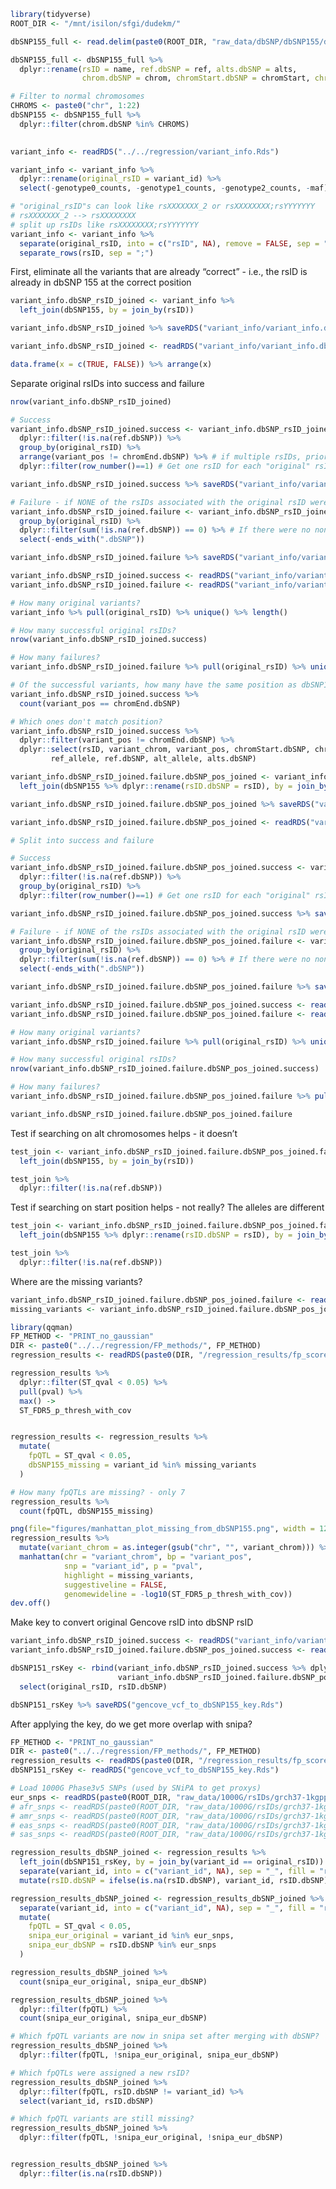 ```r
library(tidyverse)
ROOT_DIR <- "/mnt/isilon/sfgi/dudekm/"
```


```r
dbSNP155_full <- read.delim(paste0(ROOT_DIR, "raw_data/dbSNP/dbSNP155/dbSnp155Common.cut.tsv"))

dbSNP155_full <- dbSNP155_full %>%
  dplyr::rename(rsID = name, ref.dbSNP = ref, alts.dbSNP = alts, 
                chrom.dbSNP = chrom, chromStart.dbSNP = chromStart, chromEnd.dbSNP = chromEnd)

# Filter to normal chromosomes
CHROMS <- paste0("chr", 1:22)
dbSNP155 <- dbSNP155_full %>%
  dplyr::filter(chrom.dbSNP %in% CHROMS)
  
```


```r
variant_info <- readRDS("../../regression/variant_info.Rds")

variant_info <- variant_info %>%
  dplyr::rename(original_rsID = variant_id) %>%
  select(-genotype0_counts, -genotype1_counts, -genotype2_counts, -maf) 

# "original_rsID"s can look like rsXXXXXXX_2 or rsXXXXXXXX;rsYYYYYYY
# rsXXXXXXX_2 --> rsXXXXXXXX
# split up rsIDs like rsXXXXXXXX;rsYYYYYYY
variant_info <- variant_info %>%
  separate(original_rsID, into = c("rsID", NA), remove = FALSE, sep = "_", fill = "right") %>%
  separate_rows(rsID, sep = ";")
```

First, eliminate all the variants that are already "correct" - i.e., the rsID is already in dbSNP 155 at the correct position
```r
variant_info.dbSNP_rsID_joined <- variant_info %>%
  left_join(dbSNP155, by = join_by(rsID))

variant_info.dbSNP_rsID_joined %>% saveRDS("variant_info/variant_info.dbSNP_rsID_joined.Rds")
```

```r
variant_info.dbSNP_rsID_joined <- readRDS("variant_info/variant_info.dbSNP_rsID_joined.Rds")
```

```r
data.frame(x = c(TRUE, FALSE)) %>% arrange(x)
```


Separate original rsIDs into success and failure
```r
nrow(variant_info.dbSNP_rsID_joined)

# Success
variant_info.dbSNP_rsID_joined.success <- variant_info.dbSNP_rsID_joined %>%
  dplyr::filter(!is.na(ref.dbSNP)) %>%
  group_by(original_rsID) %>%
  arrange(variant_pos != chromEnd.dbSNP) %>% # if multiple rsIDs, prioritize the one with the correct position
  dplyr::filter(row_number()==1) # Get one rsID for each "original" rsID

variant_info.dbSNP_rsID_joined.success %>% saveRDS("variant_info/variant_info.dbSNP_rsID_joined.success.Rds")

# Failure - if NONE of the rsIDs associated with the original rsID were matched
variant_info.dbSNP_rsID_joined.failure <- variant_info.dbSNP_rsID_joined %>%
  group_by(original_rsID) %>%
  dplyr::filter(sum(!is.na(ref.dbSNP)) == 0) %>% # If there were no non-missing rows for the original rsID
  select(-ends_with(".dbSNP"))

variant_info.dbSNP_rsID_joined.failure %>% saveRDS("variant_info/variant_info.dbSNP_rsID_joined.failure.Rds")
```

```r
variant_info.dbSNP_rsID_joined.success <- readRDS("variant_info/variant_info.dbSNP_rsID_joined.success.Rds")
variant_info.dbSNP_rsID_joined.failure <- readRDS("variant_info/variant_info.dbSNP_rsID_joined.failure.Rds")
```



```r
# How many original variants?
variant_info %>% pull(original_rsID) %>% unique() %>% length()

# How many successful original rsIDs?
nrow(variant_info.dbSNP_rsID_joined.success) 

# How many failures?
variant_info.dbSNP_rsID_joined.failure %>% pull(original_rsID) %>% unique() %>% length()

# Of the successful variants, how many have the same position as dbSNP155?
variant_info.dbSNP_rsID_joined.success %>% 
  count(variant_pos == chromEnd.dbSNP)

# Which ones don't match position?
variant_info.dbSNP_rsID_joined.success %>% 
  dplyr::filter(variant_pos != chromEnd.dbSNP) %>%
  dplyr::select(rsID, variant_chrom, variant_pos, chromStart.dbSNP, chromEnd.dbSNP,
         ref_allele, ref.dbSNP, alt_allele, alts.dbSNP)
```


```r
variant_info.dbSNP_rsID_joined.failure.dbSNP_pos_joined <- variant_info.dbSNP_rsID_joined.failure %>%
  left_join(dbSNP155 %>% dplyr::rename(rsID.dbSNP = rsID), by = join_by(variant_chrom == chrom.dbSNP, variant_pos == chromEnd.dbSNP))

variant_info.dbSNP_rsID_joined.failure.dbSNP_pos_joined %>% saveRDS("variant_info/variant_info.dbSNP_rsID_joined.failure.dbSNP_pos_joined.Rds")
```

```r
variant_info.dbSNP_rsID_joined.failure.dbSNP_pos_joined <- readRDS("variant_info/variant_info.dbSNP_rsID_joined.failure.dbSNP_pos_joined.Rds")
```



```r
# Split into success and failure

# Success
variant_info.dbSNP_rsID_joined.failure.dbSNP_pos_joined.success <- variant_info.dbSNP_rsID_joined.failure.dbSNP_pos_joined %>%
  dplyr::filter(!is.na(ref.dbSNP)) %>%
  group_by(original_rsID) %>%
  dplyr::filter(row_number()==1) # Get one rsID for each "original" rsID

variant_info.dbSNP_rsID_joined.failure.dbSNP_pos_joined.success %>% saveRDS("variant_info/variant_info.dbSNP_rsID_joined.failure.dbSNP_pos_joined.success.Rds")

# Failure - if NONE of the rsIDs associated with the original rsID were matched
variant_info.dbSNP_rsID_joined.failure.dbSNP_pos_joined.failure <- variant_info.dbSNP_rsID_joined.failure.dbSNP_pos_joined %>%
  group_by(original_rsID) %>%
  dplyr::filter(sum(!is.na(ref.dbSNP)) == 0) %>% # If there were no non-missing rows for the original rsID
  select(-ends_with(".dbSNP"))

variant_info.dbSNP_rsID_joined.failure.dbSNP_pos_joined.failure %>% saveRDS("variant_info/variant_info.dbSNP_rsID_joined.failure.dbSNP_pos_joined.failure.Rds")
```

```r
variant_info.dbSNP_rsID_joined.failure.dbSNP_pos_joined.success <- readRDS("variant_info/variant_info.dbSNP_rsID_joined.failure.dbSNP_pos_joined.success.Rds")
variant_info.dbSNP_rsID_joined.failure.dbSNP_pos_joined.failure <- readRDS("variant_info/variant_info.dbSNP_rsID_joined.failure.dbSNP_pos_joined.failure.Rds")
```


```r
# How many original variants?
variant_info.dbSNP_rsID_joined.failure %>% pull(original_rsID) %>% unique() %>% length()

# How many successful original rsIDs?
nrow(variant_info.dbSNP_rsID_joined.failure.dbSNP_pos_joined.success) 

# How many failures?
variant_info.dbSNP_rsID_joined.failure.dbSNP_pos_joined.failure %>% pull(original_rsID) %>% unique() %>% length()
```

```r
variant_info.dbSNP_rsID_joined.failure.dbSNP_pos_joined.failure
```

Test if searching on alt chromosomes helps - it doesn't
```r
test_join <- variant_info.dbSNP_rsID_joined.failure.dbSNP_pos_joined.failure %>%
  left_join(dbSNP155, by = join_by(rsID))

test_join %>%
  dplyr::filter(!is.na(ref.dbSNP))
```

Test if searching on start position helps - not really? The alleles are different
```r
test_join <- variant_info.dbSNP_rsID_joined.failure.dbSNP_pos_joined.failure %>%
  left_join(dbSNP155 %>% dplyr::rename(rsID.dbSNP = rsID), by = join_by(variant_chrom == chrom.dbSNP, variant_pos == chromStart.dbSNP))

test_join %>%
  dplyr::filter(!is.na(ref.dbSNP))
```

Where are the missing variants?
```r
variant_info.dbSNP_rsID_joined.failure.dbSNP_pos_joined.failure <- readRDS("variant_info/variant_info.dbSNP_rsID_joined.failure.dbSNP_pos_joined.failure.Rds")
missing_variants <- variant_info.dbSNP_rsID_joined.failure.dbSNP_pos_joined.failure %>% pull(original_rsID) %>% unique()

library(qqman)
FP_METHOD <- "PRINT_no_gaussian"
DIR <- paste0("../../regression/FP_methods/", FP_METHOD)
regression_results <- readRDS(paste0(DIR, "/regression_results/fp_score_covariates_genotype_regression.Rds"))

regression_results %>%
  dplyr::filter(ST_qval < 0.05) %>%
  pull(pval) %>%
  max() ->
  ST_FDR5_p_thresh_with_cov


regression_results <- regression_results %>% 
  mutate(
    fpQTL = ST_qval < 0.05,
    dbSNP155_missing = variant_id %in% missing_variants
  )

# How many fpQTLs are missing? - only 7
regression_results %>% 
  count(fpQTL, dbSNP155_missing)

```

```r
png(file="figures/manhattan_plot_missing_from_dbSNP155.png", width = 1200, height = 600)
regression_results %>%
  mutate(variant_chrom = as.integer(gsub("chr", "", variant_chrom))) %>%
  manhattan(chr = "variant_chrom", bp = "variant_pos", 
            snp = "variant_id", p = "pval",
            highlight = missing_variants,
            suggestiveline = FALSE,
            genomewideline = -log10(ST_FDR5_p_thresh_with_cov))
dev.off()
```


Make key to convert original Gencove rsID into dbSNP rsID
```r
variant_info.dbSNP_rsID_joined.success <- readRDS("variant_info/variant_info.dbSNP_rsID_joined.success.Rds")
variant_info.dbSNP_rsID_joined.failure.dbSNP_pos_joined.success <- readRDS("variant_info/variant_info.dbSNP_rsID_joined.failure.dbSNP_pos_joined.success.Rds")
```

```r
dbSNP151_rsKey <- rbind(variant_info.dbSNP_rsID_joined.success %>% dplyr::rename(rsID.dbSNP = rsID),
                        variant_info.dbSNP_rsID_joined.failure.dbSNP_pos_joined.success) %>%
  select(original_rsID, rsID.dbSNP)

dbSNP151_rsKey %>% saveRDS("gencove_vcf_to_dbSNP155_key.Rds")
```


After applying the key, do we get more overlap with snipa?
```r
FP_METHOD <- "PRINT_no_gaussian"
DIR <- paste0("../../regression/FP_methods/", FP_METHOD)
regression_results <- readRDS(paste0(DIR, "/regression_results/fp_score_covariates_genotype_regression.Rds"))
dbSNP151_rsKey <- readRDS("gencove_vcf_to_dbSNP155_key.Rds")


```


```r
# Load 1000G Phase3v5 SNPs (used by SNiPA to get proxys)
eur_snps <- readRDS(paste0(ROOT_DIR, "raw_data/1000G/rsIDs/grch37-1kgpp3v5-eur-rsIDs.Rds"))
# afr_snps <- readRDS(paste0(ROOT_DIR, "raw_data/1000G/rsIDs/grch37-1kgpp3v5-afr-rsIDs.Rds"))
# amr_snps <- readRDS(paste0(ROOT_DIR, "raw_data/1000G/rsIDs/grch37-1kgpp3v5-amr-rsIDs.Rds"))
# eas_snps <- readRDS(paste0(ROOT_DIR, "raw_data/1000G/rsIDs/grch37-1kgpp3v5-eas-rsIDs.Rds"))
# sas_snps <- readRDS(paste0(ROOT_DIR, "raw_data/1000G/rsIDs/grch37-1kgpp3v5-sas-rsIDs.Rds"))
```

```r
regression_results_dbSNP_joined <- regression_results %>%
  left_join(dbSNP151_rsKey, by = join_by(variant_id == original_rsID)) %>%
  separate(variant_id, into = c("variant_id", NA), sep = "_", fill = "right") %>%
  mutate(rsID.dbSNP = ifelse(is.na(rsID.dbSNP), variant_id, rsID.dbSNP))

regression_results_dbSNP_joined <- regression_results_dbSNP_joined %>%
  separate(variant_id, into = c("variant_id", NA), sep = "_", fill = "right") %>%
  mutate(
    fpQTL = ST_qval < 0.05,
    snipa_eur_original = variant_id %in% eur_snps,
    snipa_eur_dbSNP = rsID.dbSNP %in% eur_snps
  )
```




```r
regression_results_dbSNP_joined %>%
  count(snipa_eur_original, snipa_eur_dbSNP)

regression_results_dbSNP_joined %>%
  dplyr::filter(fpQTL) %>%
  count(snipa_eur_original, snipa_eur_dbSNP)

# Which fpQTL variants are now in snipa set after merging with dbSNP?
regression_results_dbSNP_joined %>%
  dplyr::filter(fpQTL, !snipa_eur_original, snipa_eur_dbSNP)

# Which fpQTLs were assigned a new rsID?
regression_results_dbSNP_joined %>%
  dplyr::filter(fpQTL, rsID.dbSNP != variant_id) %>%
  select(variant_id, rsID.dbSNP)

# Which fpQTL variants are still missing?
regression_results_dbSNP_joined %>%
  dplyr::filter(fpQTL, !snipa_eur_original, !snipa_eur_dbSNP)


regression_results_dbSNP_joined %>%
  dplyr::filter(is.na(rsID.dbSNP))
```





